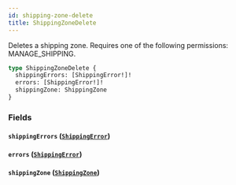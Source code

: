 ```yaml
---
id: shipping-zone-delete
title: ShippingZoneDelete
---
```


Deletes a shipping zone. Requires one of the following permissions: MANAGE_SHIPPING.

```graphql
type ShippingZoneDelete {
  shippingErrors: [ShippingError!]!
  errors: [ShippingError!]!
  shippingZone: ShippingZone
}
```

### Fields

#### `shippingErrors` ([`ShippingError`](../../../developer/api-reference/objects/shipping-error))

#### `errors` ([`ShippingError`](../../../developer/api-reference/objects/shipping-error))

#### `shippingZone` ([`ShippingZone`](../../../developer/api-reference/objects/shipping-zone))
